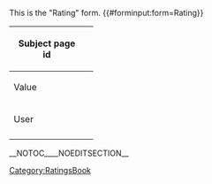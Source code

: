 <noinclude>
This is the "Rating" form.
{{#forminput:form=Rating}}

</noinclude><includeonly>
<div id="wikiPreview" style="display: none; padding-bottom: 25px; margin-bottom: 25px; border-bottom: 1px solid #AAAAAA;"></div>
{{{info|page name=Rating:<Rating[Subject]>/<Rating[User]>}}}
{{{for template|Rating}}}
{| class="formtable"
!style="width: 120px" | Subject page id
| {{{field|Subject|input type=text}}}
|-
!style="width: 120px" | Value
| {{{field|Value|input type=dropdown|values=1,2,3,4,5|mandatory|default=1}}}
|-
!style="width: 120px" | User
| {{{field|User|input type=text}}}
|-
|}
{{{end template}}}

{{{standard input|save}}} {{{standard input|cancel}}}
__NOTOC____NOEDITSECTION__</includeonly><noinclude>[[Category:RatingsBook]]</noinclude>